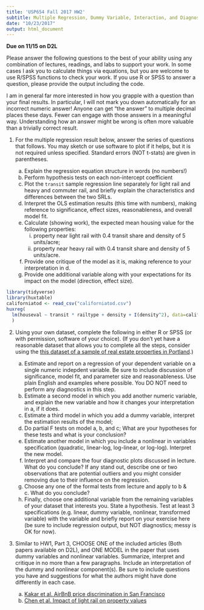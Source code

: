 ```yaml
---
title: 'USP654 Fall 2017 HW2'
subtitle: Multiple Regression, Dummy Variable, Interaction, and Diagnostics
date: "10/23/2017"
output: html_document
---
```


**Due on 11/15 on D2L**

Please answer the following questions to the best of your ability using any combination of lectures, readings, and labs to support your work. In some cases I ask you to calculate things via equations, but you are welcome to use R/SPSS functions to check your work. If you use R or SPSS to answer a question, please provide the output including the code.

I am in general far more interested in how you grapple with a question than your final results. In particular, I will not mark you down automatically for an incorrect numeric answer! Anyone can get “the answer” to multiple decimal places these days. Fewer can engage with those answers in a meaningful way. Understanding how an answer might be wrong is often more valuable than a trivially correct result.

1. For the multiple regression result below, answer the series of questions that follows. You may sketch or use software to plot if it helps, but it is not required unless specified. Standard errors (NOT t-stats) are given in parentheses.

    a. Explain the regression equation structure in words (no numbers!)
    a. Perform hypothesis tests on each non-intercept coefficient
    a. Plot the `transit` sample regression line separately for light rail and heavy and commuter rail, and briefly explain the characteristics and differences between the two SRLs.
    a. Interpret the OLS estimation results (this time with numbers), making reference to significance, effect sizes, reasonableness, and overall model fit.
    a. Calculate (showing work), the expected mean housing value for the following properties:
        i. property near light rail with 0.4 transit share and density of 5 units/acre;
        i. property near heavy rail with 0.4 transit share and density of 5 units/acre.
    a. Provide one critique of the model as it is, making reference to your interpretation in d.
    a. Provide one additional variable along with your expectations for its impact on the model (direction, effect size).
    
    
```r
library(tidyverse)
library(huxtable)
californiatod <- read_csv("californiatod.csv")
huxreg(
  lm(houseval ~ transit * railtype + density + I(density^2), data=californiatod)
  )
```

2. Using your own dataset, complete the following in either R or SPSS (or with permission, software of your choice). (If you don't yet have a reasonable dataset that allows you to complete all the steps, consider using the [this dataset of a sample of real estate properties in Portland](taxlot_sample.csv).)

    a. Estimate and report on a regression of your dependent variable on a single numeric indepdent variable. Be sure to include discussion of significance, model fit, and parameter size and reasonableness. Use plain English and examples where possible. You DO NOT need to perform any diagnostics in this step.
    a. Estimate a second model in which you add another numeric variable, and explain the new variable and how it changes your interpretation in a, if it does.
    a. Estimate a third model in which you add a dummy variable, interpret the estimation results of the model;
    a. Do partial F tests on model a, b, and c; What are your hypotheses for these tests and what is your conclusion?
    a. Estimate another model in which you include a nonlinear in variables specification (quadratic, linear-log, log-linear, or log-log). Interpret the new model.
    a. Interpret and compare the four diagnostic plots discussed in lecture. What do you conclude? If any stand out, describe one or two observations that are potential outliers and you might consider removing due to their influence on the regression.
    a. Choose any one of the formal tests from lecture and apply to b & c. What do you conclude?
    a. Finally, choose one additional variable from the remaining variables of your dataset that interests you. State a hypothesis. Test at least 3 specifications (e.g. linear, dummy variable, nonlinear, transformed variable) with the variable and briefly report on your exercise here (be sure to include regression output, but NOT diagnostics; messy is OK for now). 
    
1. Similar to HW1, Part 3, CHOOSE ONE of the included articles (Both papers available on D2L), and ONE MODEL in the paper that uses dummy variables and nonlinear variables. Summarize, interpret and critique in no more than a few paragraphs. Include an interpretation of the dummy and nonlinear component(s). Be sure to include questions you have and suggestions for what the authors might have done differently in each case.
    a. [Kakar et al. AirBnB price discrimination in San Francisco](https://d2l.pdx.edu/d2l/le/content/667907/viewContent/3159224/View)
    a. [Chen et al. Impact of light rail on property values](https://d2l.pdx.edu/d2l/le/content/667907/viewContent/3159225/View)
